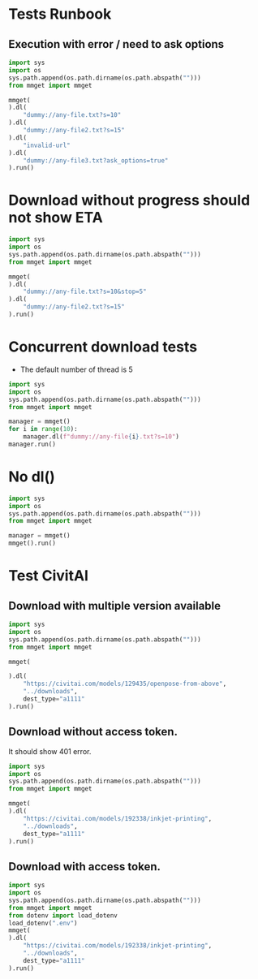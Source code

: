 # Tests Runbook

## Execution with error / need to ask options

```python
import sys
import os
sys.path.append(os.path.dirname(os.path.abspath("")))
from mmget import mmget

mmget(
).dl(
    "dummy://any-file.txt?s=10"
).dl(
    "dummy://any-file2.txt?s=15"
).dl(
    "invalid-url"
).dl(
    "dummy://any-file3.txt?ask_options=true"
).run()
```

# Download without progress should not show ETA

```python
import sys
import os
sys.path.append(os.path.dirname(os.path.abspath("")))
from mmget import mmget

mmget(
).dl(
    "dummy://any-file.txt?s=10&stop=5"
).dl(
    "dummy://any-file2.txt?s=15"
).run()
```

# Concurrent download tests

- The default number of thread is 5

```python
import sys
import os
sys.path.append(os.path.dirname(os.path.abspath("")))
from mmget import mmget

manager = mmget()
for i in range(10):
    manager.dl(f"dummy://any-file{i}.txt?s=10")
manager.run()

```

# No dl()

```python
import sys
import os
sys.path.append(os.path.dirname(os.path.abspath("")))
from mmget import mmget

manager = mmget()
mmget().run()
```

# Test CivitAI

## Download with multiple version available

```python
import sys
import os
sys.path.append(os.path.dirname(os.path.abspath("")))
from mmget import mmget

mmget(

).dl(
    "https://civitai.com/models/129435/openpose-from-above",
    "../downloads",
    dest_type="a1111"
).run()
```

## Download without access token.

It should show 401 error.

```python
import sys
import os
sys.path.append(os.path.dirname(os.path.abspath("")))
from mmget import mmget

mmget(
).dl(
    "https://civitai.com/models/192338/inkjet-printing",
    "../downloads",
    dest_type="a1111"
).run()
```

## Download with access token.

```python
import sys
import os
sys.path.append(os.path.dirname(os.path.abspath("")))
from mmget import mmget
from dotenv import load_dotenv
load_dotenv(".env")
mmget(
).dl(
    "https://civitai.com/models/192338/inkjet-printing",
    "../downloads",
    dest_type="a1111"
).run()
```

